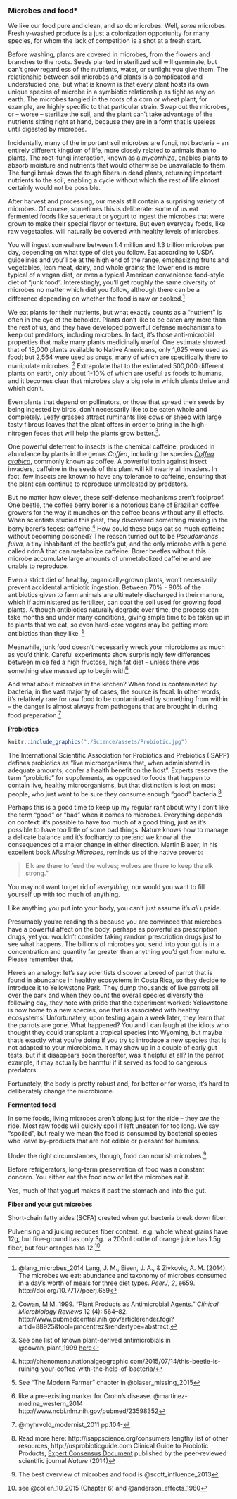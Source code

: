 ### Microbes and food*


We like our food pure and clean, and so do microbes. Well, _some_ microbes. Freshly-washed produce is a just a colonization opportunity for many species, for whom the lack of competition is a shot at a fresh start.

Before washing, plants are covered in microbes, from the flowers and branches to the roots. Seeds planted in sterilized soil will germinate, but can't grow regardless of the nutrients, water, or sunlight you give them. The relationship between soil microbes and plants is a complicated and understudied one, but what is known is that every plant hosts its own unique species of microbe in a symbiotic relationship as tight as any on earth. The microbes tangled in the roots of a corn or wheat plant, for example, are highly specific to that particular strain. Swap out the microbes, or -- worse -- sterilize the soil, and the plant can't take advantage of the nutrients sitting right at hand, because they are in a form that is useless until digested by microbes.

Incidentally, many of the important soil microbes are fungi, not bacteria -- an entirely different kingdom of life, more closely related to animals than to plants. The root-fungi interaction, known as a _mycorrhiza_, enables plants to absorb moisture and nutrients that would otherwise be unavailable to them. The fungi break down the tough fibers in dead plants, returning important nutrients to the soil, enabling a cycle without which the rest of life almost certainly would not be possible. 

After harvest and processing, our meals still contain a surprising variety of microbes. Of course, sometimes this is deliberate: some of us eat fermented foods like sauerkraut or yogurt to ingest the microbes that were grown to make their special flavor or texture. But even everyday foods, like raw vegetables, will naturally be covered with healthy levels of microbes.

You will ingest somewhere between 1.4 million and 1.3 trillion microbes per day, depending on what type of diet you follow. Eat according to USDA guidelines and you'll be at the high end of the range, emphasizing fruits and vegetables, lean meat, dairy, and whole grains; the lower end is more typical of a vegan diet, or even a typical American convenience food-style diet of "junk food". Interestingly, you'll get roughly the same diversity of microbes no matter which diet you follow, although there can be a difference depending on whether the food is raw or cooked.^[
@lang_microbes_2014 
Lang, J. M., Eisen, J. A., & Zivkovic, A. M. (2014). The microbes we eat: abundance and taxonomy of microbes consumed in a day's worth of meals for three diet types. *PeerJ*, *2*, e659. http://doi.org/10.7717/peerj.659]

We eat plants for their nutrients, but what exactly counts as a "nutrient" is often in the eye of the beholder. Plants don't like to be eaten any more than the rest of us, and they have developed powerful defense mechanisms to keep out predators, including microbes. In fact, it's those anti-microbial properties that make many plants medicinally useful. One estimate showed that of 18,000 plants available to Native Americans, only 1,625 were used as food; but 2,564 were used as drugs, many of which are specifically there to manipulate microbes. ^[Cowan, M M. 1999. "Plant Products as Antimicrobial Agents." *Clinical Microbiology Reviews* 12 (4): 564–82. http://www.pubmedcentral.nih.gov/articlerender.fcgi?artid=88925&tool=pmcentrez&rendertype=abstract.] Extrapolate that to the estimated 500,000 different plants on earth, only about 1-10% of which are useful as foods to humans, and it becomes clear that microbes play a big role in which plants thrive and which don't.

Even plants that depend on pollinators, or those that spread their seeds by being ingested by birds, don't necessarily like to be eaten whole and completely. Leafy grasses attract ruminants like cows or sheep with large tasty fibrous leaves that the plant offers in order to bring in the high-nitrogen feces that will help the plants grow better.^[See one list of known plant-derived antimicrobials in @cowan_plant_1999 [here](http://www.ncbi.nlm.nih.gov/pmc/articles/PMC88925/table/T1/)].

One powerful deterrent to insects is the chemical caffeine, produced in abundance by plants in the genus *Coffea*, including the species [*Coffea arabica*](https://en.wikipedia.org/wiki/Coffea_arabica), commonly known as coffee. A powerful toxin against insect invaders, caffeine in the seeds of this plant will kill nearly all invaders. In fact, few insects are known to have any tolerance to caffeine, ensuring that the plant can continue to reproduce unmolested by predators.

But no matter how clever, these self-defense mechanisms aren't foolproof. One beetle, the coffee berry borer is a notorious bane of Brazilian coffee growers for the way it munches on the coffee beans without any ill effects. When scientists studied this pest, they discovered something missing in the berry borer's feces: caffeine.^[http://phenomena.nationalgeographic.com/2015/07/14/this-beetle-is-ruining-your-coffee-with-the-help-of-bacteria/] How could these bugs eat so much caffeine without becoming poisoned? The reason turned out to be *Pseudomonas fulva,* a tiny inhabitant of the beetle's gut, and the only microbe with a gene called ndmA that can metabolize caffeine. Borer beetles without this microbe accumulate large amounts of unmetabolized caffeine and are unable to reproduce.


Even a strict diet of healthy, organically-grown plants, won't necessarily prevent accidental antibiotic ingestion. Between 70% - 90% of the antibiotics given to farm animals are ultimately discharged in their manure, which if administered as fertilizer, can coat the soil used for growing food plants. Although antibiotics naturally degrade over time, the process can take months and under many conditions, giving ample time to be taken up in to plants that we eat, so even hard-core vegans may be getting more antibiotics than they like. ^[See "The Modern Farmer" chapter in @blaser_missing_2015]

Meanwhile, junk food doesn't necessarily wreck your microbiome as much as you'd think. Careful experiments show surprisingly few differences between mice fed a high fructose, high fat diet -- unless there was something else messed up to begin with^[like a pre-existing marker for Crohn's disease. @martinez-medina_western_2014 http://www.ncbi.nlm.nih.gov/pubmed/23598352]

And what about microbes in the kitchen? When food is contaminated by bacteria, in the vast majority of cases, the source is fecal. In other words, it's relatively rare for raw food to be contaminated by something from within -- the danger is almost always from pathogens that are brought in during food preparation.^[@myhrvold_modernist_2011 pp.104-]



**Probiotics**

```r

knitr::include_graphics("./Science/assets/Probiotic.jpg")
```


The International Scientific Association for Probiotics and Prebiotics (ISAPP) defines probiotics as "live microorganisms that, when administered in adequate amounts, confer a health benefit on the host". Experts reserve the term "probiotic" for supplements, as opposed to foods that happen to contain live, healthy microorganisms, but that distinction is lost on most people, who just want to be sure they consume enough "good" bacteria.^[Read more here: http://isappscience.org/consumers lengthy list of other resources, http://usprobioticguide.com Clinical Guide to Probiotic Products, [Expert Consensus Document](http://www.nature.com/nrgastro/journal/v11/n8/full/nrgastro.2014.66.html) published by the peer-reviewed scientific journal *Nature* (2014)]

Perhaps this is a good time to keep up my regular rant about why I don't like the term "good" or "bad" when it comes to microbes. Everything depends on context: it's possible to have too much of a good thing, just as it's possible to have too little of some bad things. Nature knows how to manage a delicate balance and it's foolhardy to pretend we know all the consequences of a major change in either direction. Martin Blaser, in his excellent book *Missing Microbes*, reminds us of the native proverb:

>Elk are there to feed the wolves; wolves are there to keep the elk strong."

You may not want to get rid of *everything*, nor would you want to fill yourself up with too much of anything.


Like anything you put into your body, you can't just assume it's *all* upside. 

Presumably you're reading this because you are convinced that microbes have a powerful affect on the body, perhaps as powerful as prescription drugs, yet you wouldn't consider taking random prescription drugs just to see what happens. The billions of microbes you send into your gut is in a concentration and quantity far greater than anything you'd get from nature. Please remember that.

Here's an analogy: let's say scientists discover a breed of parrot that is found in abundance in healthy ecosystems in Costa Rica, so they decide to introduce it to Yellowstone Park. They dump thousands of live parrots all over the park and when they count the overall species diversity the following day, they note with pride that the experiment worked: Yellowstone is now home to a new species, one that is associated with healthy ecosystems! Unfortunately, upon testing again a week later, they learn that the parrots are gone. What happened? You and I can laugh at the idiots who thought they could transplant a tropical species into Wyoming, but maybe that's exactly what you're doing if you try to introduce a new species that is not adapted to your microbiome. It may show up in a couple of early gut tests, but if it disappears soon thereafter, was it helpful at all? In the parrot example, it may actually be harmful if it served as food to dangerous predators.


Fortunately, the body is pretty robust and, for better or for worse, it's hard to deliberately change the microbiome.


**Fermented food**


In some foods, living microbes aren't along just for the ride – they *are* the ride. Most raw foods will quickly spoil if left uneaten for too long. We say "spoiled", but really we mean the food is consumed by bacterial species who leave by-products that are not edible or pleasant for humans.

Under the right circumstances, though, food can nourish microbes.^[The best overview of microbes and food is @scott_influence_2013]

Before refrigerators,  long-term preservation of food was a constant concern. You either eat the food now or let the microbes eat it. 

Yes, much of that yogurt makes it past the stomach and into the gut.

**Fiber and your gut microbes**


Short-chain fatty aides (SCFA) created when gut bacteria break down fiber.

Pulverising and juicing reduces fiber content.  e.g. whole wheat grains have 12g, but fine-ground has only 3g.  a 200ml bottle of orange juice has 1.5g fiber, but four oranges has 12.^[see @collen_10_2015 (Chapter 6) and @anderson_effects_1980]



